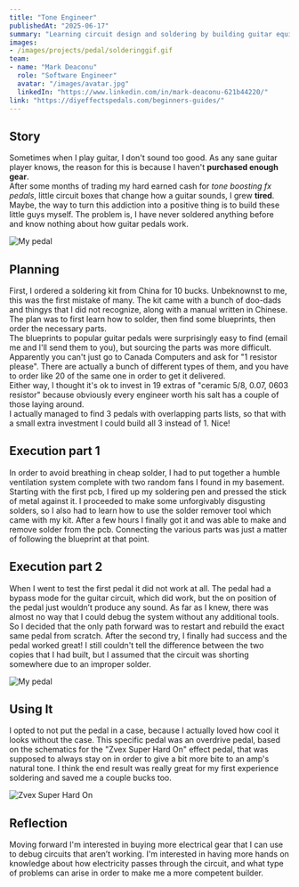 ```yaml
---
title: "Tone Engineer"
publishedAt: "2025-06-17"
summary: "Learning circuit design and soldering by building guitar equipment"
images:
- /images/projects/pedal/solderinggif.gif
team:
- name: "Mark Deaconu"
  role: "Software Engineer"
  avatar: "/images/avatar.jpg"
  linkedIn: "https://www.linkedin.com/in/mark-deaconu-621b44220/"
link: "https://diyeffectspedals.com/beginners-guides/"
---
```


## Story

Sometimes when I play guitar, I don't sound too good. As any sane guitar player knows, the reason for this is because I haven't **purchased enough gear**.  
After some months of trading my hard earned cash for *tone boosting fx pedals*, little circuit boxes that change how a guitar sounds, I grew **tired**.  
Maybe, the way to turn this addiction into a positive thing is to build these little guys myself. The problem is, I have never soldered anything before and know nothing about how guitar pedals work.

![My pedal](/images/projects/pedal/pedalbunch.png)

## Planning

First, I ordered a soldering kit from China for 10 bucks. Unbeknownst to me, this was the first mistake of many. The kit came with a bunch of doo-dads and thingys that I did not recognize, along with a manual written in Chinese. The plan was to first learn how to solder, then find some blueprints, then order the necessary parts.  
The blueprints to popular guitar pedals were surprisingly easy to find (email me and I'll send them to you), but sourcing the parts was more difficult. Apparently you can't just go to Canada Computers and ask for "1 resistor please". There are actually a bunch of different types of them, and you have to order like 20 of the same one in order to get it delivered.  
Either way, I thought it's ok to invest in 19 extras of "ceramic 5/8, 0.07, 0603 resistor" because obviously every engineer worth his salt has a couple of those laying around.  
I actually managed to find 3 pedals with overlapping parts lists, so that with a small extra investment I could build all 3 instead of 1. Nice!
## Execution part 1 

In order to avoid breathing in cheap solder, I had to put together a humble ventilation system complete with two random fans I found in my basement. Starting with the first pcb, I fired up my soldering pen and pressed the stick of metal against it. I proceeded to make some unforgivably disgusting solders, so I also had to learn how to use the solder remover tool which came with my kit. After a few hours I finally got it and was able to make and remove solder from the pcb. Connecting the various parts was just a matter of following the blueprint at that point. 

## Execution part 2

When I went to test the first pedal it did not work at all. The pedal had a bypass mode for the guitar circuit, which did work, but the on position of the pedal just wouldn’t produce any sound. As far as I knew, there was almost no way that I could debug the system without any additional tools. So I decided that the only path forward was to restart and rebuild the exact same pedal from scratch. After the second try, I finally had success and the pedal worked great! I still couldn't tell the difference between the two copies that I had built, but I assumed that the circuit was shorting somewhere due to an improper solder.

![My pedal](/images/projects/pedal/pedal1.jpg)

## Using It

I opted to not put the pedal in a case, because I actually loved how cool it looks without the case. This specific pedal was an overdrive pedal, based on the schematics for the "Zvex Super Hard On" effect pedal, that was supposed to always stay on in order to give a bit more bite to an amp's natural tone. I think the end result was really great for my first experience soldering and saved me a couple bucks too.

![Zvex Super Hard On](/images/projects/pedal/superhard.png)

## Reflection

Moving forward I'm interested in buying more electrical gear that I can use to debug circuits that aren’t working. I'm interested in having more hands on knowledge about how electricity passes through the circuit, and what type of problems can arise in order to make me a more competent builder.  
